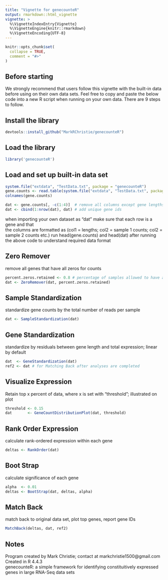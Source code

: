 ```yaml
---
title: "Vignette for genecounteR"
output: rmarkdown::html_vignette
vignette: >
  %\VignetteIndexEntry{Vignette}
  %\VignetteEngine{knitr::rmarkdown}
  %\VignetteEncoding{UTF-8}
---
```


```r
knitr::opts_chunk$set(
  collapse = TRUE,
  comment = "#>"
)
```


## Before starting

We strongly recommend that users follow this vignette with the built-in data before using on their own data sets. Feel free to copy and paste the below code into a new R script when running on your own data. There are 9 steps to follow.

## Install the library
```r
devtools::install_github("MarkRChristie/genecounteR")
```

## Load the library

```r
library('genecounteR')
```


## Load and set up built-in data set
```r
system.file("extdata", "TestData.txt", package = "genecounteR")
gene.counts <- read.table(system.file("extdata", "TestData.txt", package = "genecounteR"), sep="\t", header=T, row.names=1, check.names=F)
colnames(gene.counts)

dat <- gene.counts[, -c(1:4)]  # remove all columns except gene lengths and gene counts
dat <- cbind(1:nrow(dat), dat) # add unique gene ids
```

when importing your own dataset as "dat" make sure that each row is a gene and that  
the columns are formatted as (col1 = lengths; col2 = sample 1 counts; col2 = sample 2 counts etc.)
run head(gene.counts) and head(dat) after running the above code to understand required data format


## Zero Remover
remove all genes that have all zeros for counts
```r
percent.zeros.retained <- 0.8 # percentage of samples allowed to have a count of zero; applied for each gene (row) seperately
dat <- ZeroRemover(dat, percent.zeros.retained)
```

## Sample Standardization 
standardize gene counts by the total number of reads per sample
```r
dat <- SampleStandardization(dat)
```

## Gene Standardization 
standardize by residuals between gene length and total expression; linear by default
```r
dat  <- GeneStandardization(dat)
ref2 <- dat # for Matching Back after analyses are completed 
```

## Visualize Expression
Retain top x percent of data, where x is set with "threshold"; illustrated on plot
```r
threshold <- 0.15
dat       <- GeneCountDistributionPlot(dat, threshold) 
```

## Rank Order Expression
calculate rank-ordered expression within each gene
```r
deltas <- RankOrder(dat) 
```

## Boot Strap 
calculate significance of each gene
```r
alpha  <- 0.01
deltas <- BootStrap(dat, deltas, alpha)
```


## Match Back 
match back to original data set, plot top genes, report gene IDs
```r
MatchBack(deltas, dat, ref2)
```


## Notes
Program created by Mark Christie; contact at markchristie1500@gmail.com  
Created in R 4.4.3  
genecounteR: a simple framework for identifying constituitively expressed genes in large RNA-Seq data sets

